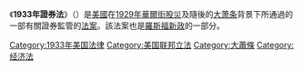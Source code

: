 {{Multiple issues|
{{Expand language|1=en|time=2022-06-14T03:06:11+00:00}}
{{Unreferenced|time=2022-06-14T03:06:11+00:00}}
{{expand|time=2007-10-11T19:05:26Z}}

}}
《'''1933年證券法'''》（{{lang|en|Securities Act of 1933}}）是[[美國|美國]]在[[1929年華爾街股災|1929年華爾街股災]]及隨後的[[大萧条|大萧条]]背景下所通過的一部有關證券監管的[[法案|法案]]。該法案也是[[羅斯福新政|羅斯福新政]]的一部分。

{{美國小作品}}
{{New Deal}}

[[Category:1933年美国法律|Category:1933年美国法律]]
[[Category:美国联邦立法|Category:美国联邦立法]]
[[Category:大蕭條|Category:大蕭條]]
[[Category:经济法|Category:经济法]]